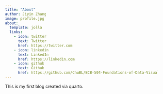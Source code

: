 ```yaml
---
title: "About"
author: Jiyin Zhang
image: profile.jpg
about:
  template: jolla
  links:
    - icon: twitter
      text: Twitter
      href: https://twitter.com
    - icon: linkedin
      text: LinkedIn
      href: https://linkedin.com
    - icon: github
      text: Github
      href: https://github.com/ChuBL/BCB-504-Foundations-of-Data-Visualization
---
```


This is my first blog created via quarto.
